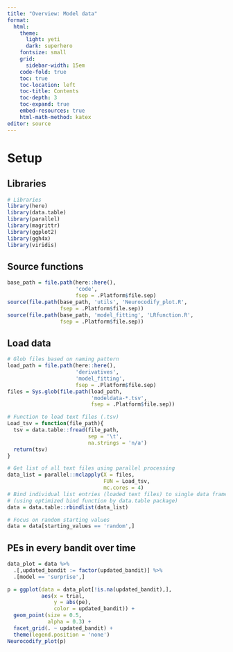 ```yaml
---
title: "Overview: Model data"
format: 
  html:
    theme:
      light: yeti
      dark: superhero
    fontsize: small
    grid:
      sidebar-width: 15em
    code-fold: true
    toc: true
    toc-location: left
    toc-title: Contents
    toc-depth: 3
    toc-expand: true
    embed-resources: true
    html-math-method: katex
editor: source
---
```


# Setup

## Libraries

```r
# Libraries
library(here)
library(data.table)
library(parallel)
library(magrittr)
library(ggplot2)
library(ggh4x)
library(viridis)
```

## Source functions

```r
base_path = file.path(here::here(),
                      'code',
                      fsep = .Platform$file.sep)
source(file.path(base_path, 'utils', 'Neurocodify_plot.R',
                 fsep = .Platform$file.sep))
source(file.path(base_path, 'model_fitting', 'LRfunction.R',
                 fsep = .Platform$file.sep))
```

## Load data

```r
# Glob files based on naming pattern
load_path = file.path(here::here(),
                      'derivatives',
                      'model_fitting',
                      fsep = .Platform$file.sep)
files = Sys.glob(file.path(load_path,
                           'modeldata-*.tsv',
                           fsep = .Platform$file.sep))

# Function to load text files (.tsv)
Load_tsv = function(file_path){
  tsv = data.table::fread(file_path,
                          sep = '\t',
                          na.strings = 'n/a')
  return(tsv)
}

# Get list of all text files using parallel processing
data_list = parallel::mclapply(X = files,
                               FUN = Load_tsv,
                               mc.cores = 4)
# Bind individual list entries (loaded text files) to single data frame
# (using optimized bind function by data.table package)
data = data.table::rbindlist(data_list)

# Focus on random starting values
data = data[starting_values == 'random',]
```

## PEs in every bandit over time

```r
data_plot = data %>%
  .[,updated_bandit := factor(updated_bandit)] %>%
  .[model == 'surprise',]

p = ggplot(data = data_plot[!is.na(updated_bandit),],
           aes(x = trial,
               y = abs(pe),
               color = updated_bandit)) +
  geom_point(size = 0.5,
             alpha = 0.3) +
  facet_grid(. ~ updated_bandit) +
  theme(legend.position = 'none')
Neurocodify_plot(p)
```


